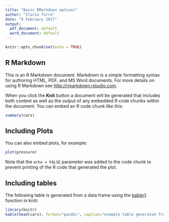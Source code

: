 ```yaml
---
title: "Basic RMarkdown options"
author: "Ilaria Torre"
date: "8 February 2017"
output:
  pdf_document: default
  word_document: default
---
```


```r
knitr::opts_chunk$set(echo = TRUE)
```

## R Markdown

This is an R Markdown document. Markdown is a simple formatting syntax for authoring HTML, PDF, and MS Word documents. For more details on using R Markdown see <http://rmarkdown.rstudio.com>.

When you click the **Knit** button a document will be generated that includes both content as well as the output of any embedded R code chunks within the document. You can embed an R code chunk like this:

```r
summary(cars)
```

## Including Plots

You can also embed plots, for example:

```r
plot(pressure)
```

Note that the `echo = FALSE` parameter was added to the code chunk to prevent printing of the R code that generated the plot.


## Including tables

The following table is generated from a data frame using the [kable()](https://www.rdocumentation.org/packages/knitr/versions/1.15.1/topics/kable) function in knitr.

```r
library(knitr)
kable(head(cars), format="pandoc", caption="example table generated from dataframe")
```
